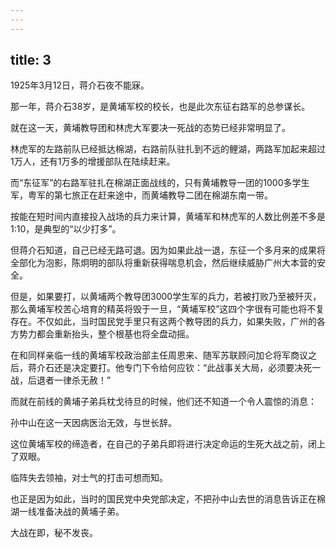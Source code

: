 ```yaml
---
---
---
```

title: 3
---



1925年3月12日，蒋介石夜不能寐。

那一年，蒋介石38岁，是黄埔军校的校长，也是此次东征右路军的总参谋长。

就在这一天，黄埔教导团和林虎大军要决一死战的态势已经非常明显了。

林虎军的左路前队已经抵达棉湖，右路前队驻扎到不远的鲤湖，两路军加起来超过1万人，还有1万多的增援部队在陆续赶来。

而“东征军”的右路军驻扎在棉湖正面战线的，只有黄埔教导一团的1000多学生军，粤军的第七旅正在赶来途中，而黄埔教导二团在棉湖东南一带。

按能在短时间内直接投入战场的兵力来计算，黄埔军和林虎军的人数比例差不多是1∶10，是典型的“以少打多”。

但蒋介石知道，自己已经无路可退。因为如果此战一退，东征一个多月来的成果将全部化为泡影，陈炯明的部队将重新获得喘息机会，然后继续威胁广州大本营的安全。

但是，如果要打，以黄埔两个教导团3000学生军的兵力，若被打败乃至被歼灭，那么黄埔军校苦心培育的精英将毁于一旦，“黄埔军校”这四个字很有可能也将不复存在。不仅如此，当时国民党手里只有这两个教导团的兵力，如果失败，广州的各方势力都会重新抬头，整个根基也将全盘动摇。

在和同样亲临一线的黄埔军校政治部主任周恩来、随军苏联顾问加仑将军商议之后，蒋介石还是决定要打。他专门下令给何应钦：“此战事关大局，必须要决死一战，后退者一律杀无赦！”

而就在前线的黄埔子弟兵枕戈待旦的时候，他们还不知道一个令人震惊的消息：

孙中山在这一天因病医治无效，与世长辞。

这位黄埔军校的缔造者，在自己的子弟兵即将进行决定命运的生死大战之前，闭上了双眼。

临阵失去领袖，对士气的打击可想而知。

也正是因为如此，当时的国民党中央党部决定，不把孙中山去世的消息告诉正在棉湖一线准备决战的黄埔子弟。

大战在即，秘不发丧。